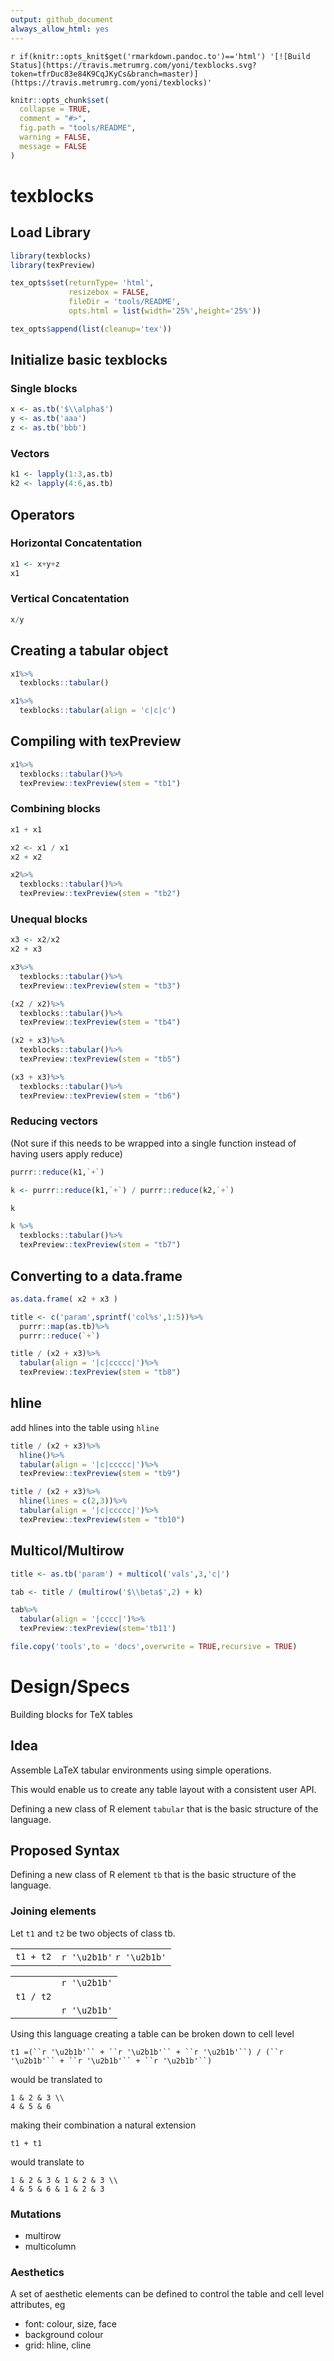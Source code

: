 ```yaml
---
output: github_document
always_allow_html: yes
---
```


<!-- README.md is generated from README.Rmd. Please edit that file -->

<!--
[![Build Status](https://travis.metrumrg.com/yoni/texblocks.svg?token=tfrDuc83e84K9CqJKyCs&branch=master)](https://travis.metrumrg.com/yoni/texblocks)
--->

`r if(knitr::opts_knit$get('rmarkdown.pandoc.to')=='html')
'[![Build Status](https://travis.metrumrg.com/yoni/texblocks.svg?token=tfrDuc83e84K9CqJKyCs&branch=master)](https://travis.metrumrg.com/yoni/texblocks)'`

```r
knitr::opts_chunk$set(
  collapse = TRUE,
  comment = "#>",
  fig.path = "tools/README",
  warning = FALSE,
  message = FALSE
)
```

# texblocks

## Load Library

```r
library(texblocks)
library(texPreview)
```
 
```r
tex_opts$set(returnType= 'html',
             resizebox = FALSE,
             fileDir = 'tools/README',
             opts.html = list(width='25%',height='25%'))

tex_opts$append(list(cleanup='tex'))
```

## Initialize basic texblocks

### Single blocks

```r
x <- as.tb('$\\alpha$')
y <- as.tb('aaa')
z <- as.tb('bbb')

```

### Vectors

```r
k1 <- lapply(1:3,as.tb)
k2 <- lapply(4:6,as.tb)

```

## Operators 

### Horizontal Concatentation

```r
x1 <- x+y+z
x1
```

### Vertical Concatentation

```r
x/y
```

## Creating a tabular object

```r
x1%>%
  texblocks::tabular()

x1%>%
  texblocks::tabular(align = 'c|c|c')
```

## Compiling with texPreview

```r
x1%>%
  texblocks::tabular()%>%
  texPreview::texPreview(stem = "tb1")

```

### Combining blocks

```r
x1 + x1
```
 
```r
x2 <- x1 / x1
x2 + x2
```
 
```r
x2%>%
  texblocks::tabular()%>%
  texPreview::texPreview(stem = "tb2")

```

### Unequal blocks
 
```r
x3 <- x2/x2
x2 + x3
```

```r
x3%>%
  texblocks::tabular()%>%
  texPreview::texPreview(stem = "tb3")

```

```r
(x2 / x2)%>%
  texblocks::tabular()%>%
  texPreview::texPreview(stem = "tb4")

```
 
```r
(x2 + x3)%>%
  texblocks::tabular()%>%
  texPreview::texPreview(stem = "tb5")

```
 
```r
(x3 + x3)%>%
  texblocks::tabular()%>%
  texPreview::texPreview(stem = "tb6")

```

### Reducing vectors

(Not sure if this needs to be wrapped into a single function instead of having users apply reduce)

```r
purrr::reduce(k1,`+`)

k <- purrr::reduce(k1,`+`) / purrr::reduce(k2,`+`)

k
```

```r
k %>%
  texblocks::tabular()%>%
  texPreview::texPreview(stem = "tb7")

``` 

## Converting to a data.frame

```r
as.data.frame( x2 + x3 )
```


```r

title <- c('param',sprintf('col%s',1:5))%>%
  purrr::map(as.tb)%>%
  purrr::reduce(`+`)

title / (x2 + x3)%>%
  tabular(align = '|c|ccccc|')%>%
  texPreview::texPreview(stem = "tb8")

```

## hline

add hlines into the table using `hline`

```r
title / (x2 + x3)%>%
  hline()%>%
  tabular(align = '|c|ccccc|')%>%
  texPreview::texPreview(stem = "tb9")

title / (x2 + x3)%>%
  hline(lines = c(2,3))%>%
  tabular(align = '|c|ccccc|')%>%
  texPreview::texPreview(stem = "tb10")
```


## Multicol/Multirow

```r
title <- as.tb('param') + multicol('vals',3,'c|')

tab <- title / (multirow('$\\beta$',2) + k)

tab%>%
  tabular(align = '|cccc|')%>%
  texPreview::texPreview(stem='tb11')

```


```r
file.copy('tools',to = 'docs',overwrite = TRUE,recursive = TRUE)
```

# Design/Specs

Building blocks for TeX tables

## Idea

Assemble LaTeX tabular environments using simple operations.

This would enable us to create any table layout with a consistent user API.

Defining a new class of R element `tabular` that is the basic structure of the language.

## Proposed Syntax

Defining a new class of R element `tb` that is the basic structure of the language.

### Joining elements

Let `t1` and `t2` be two objects of class tb.

|  |   |
|:--:|:--:|
| `t1 + t2`  |`r '\u2b1b'` `r '\u2b1b'`|


|  |   |
|:--:|:--:|
||`r '\u2b1b'`|
|`t1 / t2`||
||`r '\u2b1b'`|


Using this language creating a table can be broken down to cell level

`t1 =(``r '\u2b1b'`` + ``r '\u2b1b'`` + ``r '\u2b1b'``) / (``r '\u2b1b'`` + ``r '\u2b1b'`` + ``r '\u2b1b'``)`

would be translated to 

```
1 & 2 & 3 \\
4 & 5 & 6
```

making their combination a natural extension

`t1 + t1`

would translate to 

```
1 & 2 & 3 & 1 & 2 & 3 \\
4 & 5 & 6 & 1 & 2 & 3
```

### Mutations

  - multirow
  - multicolumn
  
### Aesthetics

A set of aesthetic elements can be defined to control the table and cell level attributes, eg

  - font: colour, size, face
  - background colour
  - grid: hline, cline
